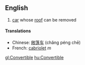 ==English==
# [[car]] whose [[roof]] can be removed
====Translations====
*Chinese: [[敞篷车]] (chǎng péng chē)
*French: [[cabriolet]] ''m''

[[gl:Convertible]]
[[hu:Convertible]]